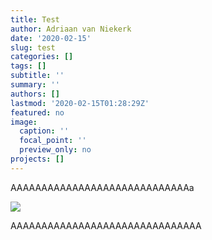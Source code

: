 ```yaml
---
title: Test
author: Adriaan van Niekerk
date: '2020-02-15'
slug: test
categories: []
tags: []
subtitle: ''
summary: ''
authors: []
lastmod: '2020-02-15T01:28:29Z'
featured: no
image:
  caption: ''
  focal_point: ''
  preview_only: no
projects: []
---
```

AAAAAAAAAAAAAAAAAAAAAAAAAAAAAa

![](/post/2020-02-15-test_files/JSAE-PFL2019-check-for-LTC.jpg)

AAAAAAAAAAAAAAAAAAAAAAAAAAAAAAA